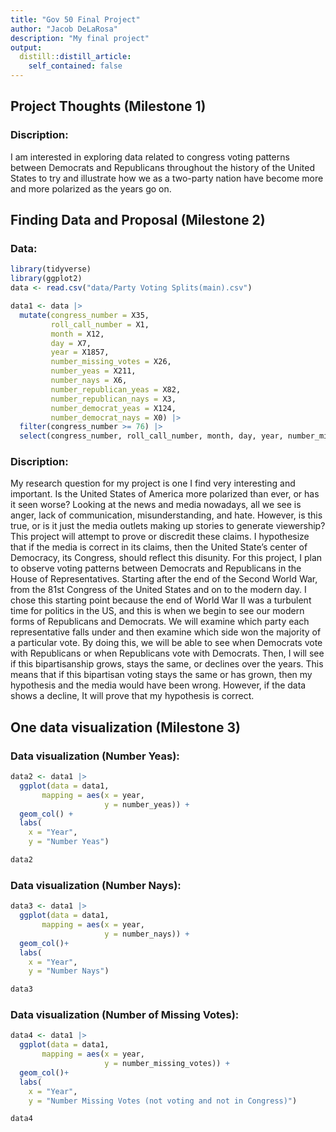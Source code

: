 ```yaml
---
title: "Gov 50 Final Project"
author: "Jacob DeLaRosa"
description: "My final project"
output:
  distill::distill_article:
    self_contained: false
---
```




## Project Thoughts (Milestone 1)

### Discription:
I am interested in exploring data related to congress voting patterns between Democrats and Republicans throughout the history of the United States to try and illustrate how we as a two-party nation have become more and more polarized as the years go on.  


## Finding Data and Proposal (Milestone 2)

### Data:
```r
library(tidyverse)
library(ggplot2)
data <- read.csv("data/Party Voting Splits(main).csv")

```


```r
data1 <- data |>
  mutate(congress_number = X35,
         roll_call_number = X1,
         month = X12,
         day = X7,
         year = X1857,
         number_missing_votes = X26,
         number_yeas = X211,
         number_nays = X6,
         number_republican_yeas = X82,
         number_republican_nays = X3,
         number_democrat_yeas = X124,
         number_democrat_nays = X0) |>
  filter(congress_number >= 76) |>
  select(congress_number, roll_call_number, month, day, year, number_missing_votes, number_yeas, number_nays, number_republican_yeas, number_republican_nays, number_democrat_yeas, number_democrat_nays) 
```

### Discription:
My research question for my project is one I find very interesting and important. Is the United States of America more polarized than ever, or has it seen worse? Looking at the news and media nowadays, all we see is anger, lack of communication, misunderstanding, and hate. However, is this true, or is it just the media outlets making up stories to generate viewership? This project will attempt to prove or discredit these claims. I hypothesize that if the media is correct in its claims, then the United State's center of Democracy, its Congress, should reflect this disunity. For this project, I plan to observe voting patterns between Democrats and Republicans in the House of Representatives. Starting after the end of the Second World War, from the 81st Congress of the United States and on to the modern day. I chose this starting point because the end of World War II was a turbulent time for politics in the US, and this is when we begin to see our modern forms of Republicans and Democrats. We will examine which party each representative falls under and then examine which side won the majority of a particular vote. By doing this, we will be able to see when Democrats vote with Republicans or when Republicans vote with Democrats. Then, I will see if this bipartisanship grows, stays the same, or declines over the years. This means that if this bipartisan voting stays the same or has grown, then my hypothesis and the media would have been wrong. However, if the data shows a decline, It will prove that my hypothesis is correct. 


## One data visualization (Milestone 3)

### Data visualization (Number Yeas):
```r
data2 <- data1 |>
  ggplot(data = data1,
       mapping = aes(x = year,
                     y = number_yeas)) +
  geom_col() + 
  labs(
    x = "Year",
    y = "Number Yeas")

data2
```


### Data visualization (Number Nays):
```r
data3 <- data1 |>
  ggplot(data = data1,
       mapping = aes(x = year,
                     y = number_nays)) +
  geom_col()+ 
  labs(
    x = "Year",
    y = "Number Nays") 

data3

```


### Data visualization (Number of Missing Votes):
```r
data4 <- data1 |>
  ggplot(data = data1,
       mapping = aes(x = year,
                     y = number_missing_votes)) +
  geom_col()+ 
  labs(
    x = "Year",
    y = "Number Missing Votes (not voting and not in Congress)") 

data4

```



